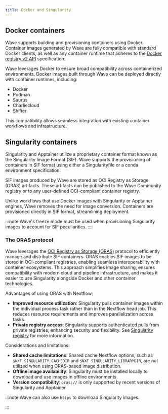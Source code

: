 ```yaml
---
title: Docker and Singularity
---
```


## Docker containers

Wave supports building and provisioning containers using Docker. Container images generated by Wave are fully compatible with standard Docker clients, as well as any container runtime that adheres to the [Docker registry v2 API](https://docs.docker.com/registry/spec/api/) specification.

Wave leverages Docker to ensure broad compatibility across containerized environments. Docker images built through Wave can be deployed directly with container runtimes, including:

- Docker
- Podman
- Saurus
- Charliecloud
- Shifter

This compatibility allows seamless integration with existing container workflows and infrastructure.

## Singularity containers

Singularity and Apptainer utilize a proprietary container format known as the Singularity Image Format (SIF). Wave supports the provisioning of containers in SIF format using either a Singularityfile or a conda environment specification.

SIF images produced by Wave are stored as OCI Registry as Storage (ORAS) artifacts. These artifacts can be published to the Wave Community registry or to any user-defined OCI-compliant container registry.

Unlike workflows that use Docker images with Singularity or Apptainer engines, Wave removes the need for image conversion. Containers are provisioned directly in SIF format, streamlining deployment.

:::note
Wave's freeze mode must be used when provisioning Singularity images to account for SIF peculiarities.
:::

### The ORAS protocol

Wave leverages the [OCI Registry as Storage (ORAS)](https://oras.land/) protocol to efficiently manage and distribute SIF containers. ORAS enables SIF images to be stored in OCI-compliant registries, enabling seamless interoperability with container ecosystems.
This approach simplifies image sharing, ensures compatibility with modern cloud and pipeline infrastructure, and makes it easier to use Singularity alongside Docker and other container technologies.

Advantages of using ORAS with Nextflow:

- **Improved resource utilization**: Singularity pulls container images within the individual process task rather than in the Nextflow head job. This reduces resource requirements and improves parallelization across tasks.
- **Private registry access**: Singularity supports authenticated pulls from private registries, enhancing security and flexibility. See [Singularity registry](https://docs.sylabs.io/guides/main/user-guide/cli/singularity_registry.html) for more information.

Considerations and limitations:

- **Shared cache limitations**: Shared cache Nextflow options, such as `$NXF_SINGULARITY_CACHEDIR` and `$NXF_SINGULARITY_LIBRARYDIR`, are not utilized when using ORAS-based image distribution.
- **Offline image availability**: Singularity must be installed locally to download and use images in offline environments.
- **Version compatibility**: `oras://` is only supported by recent versions of Singularity and Apptainer

:::note
Wave can also use `https` to download Singularity images.
<!-- // TODO add See Singularity https downloads for more information. -->
:::

<!--
// TODO Add read more secton
-->
